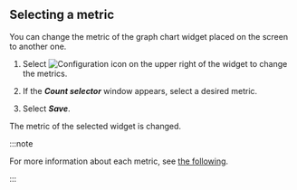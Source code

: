 ## Selecting a metric

You can change the metric of the graph chart widget placed on the screen to another one.

1.  Select ![Configuration icon](/img/ico-setting.svg) on the upper right of the widget to change the metrics.

2.  If the **_Count selector_** window appears, select a desired metric.

    <ImgLang img='db-select-count.png' desc='Count window' />

3.  Select **_Save_**.

The metric of the selected widget is changed.

:::note

For more information about each metric, see [the following](metrics-data-list). 

:::
